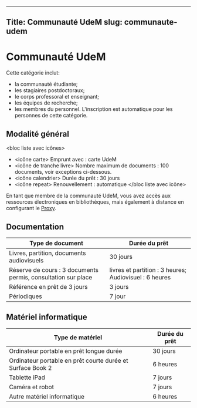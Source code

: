 ----
Title: Communauté UdeM
slug: communaute-udem
---

# Communauté UdeM
Cette catégorie inclut:
* la communauté étudiante;
* les stagiaires postdoctoraux;
* le corps professoral et enseignant;
* les équipes de recherche;
* les membres du personnel.
L'inscription est automatique pour les personnes de cette catégorie.

## Modalité général
<bloc liste avec icônes>
* <icône carte> Emprunt avec : carte UdeM
* <icône de tranche livre> Nombre maximum de documents : 100 documents, voir exceptions ci-dessous.
* <icône calendrier> Durée du prêt : 30 jours
* <icône repeat> Renouvellement : automatique
</bloc liste avec icône>

En tant que membre de la communauté UdeM, vous avez accès aux ressources électroniques en bibliothèques, mais également à distance en configurant le [Proxy]().

## Documentation

| Type de document | Durée du prêt |
| ---------------- | ------------- |
|Livres, partition, documents audiovisuels| 30 jours|
|Réserve de cours : 3 documents permis, consultation sur place | livres et partition : 3 heures; Audiovisuel : 6 heures|
|Référence en prêt de 3 jours | 3 jours|
|Périodiques | 7 jour|

## Matériel informatique

|Type de matériel | Durée du prêt |
|---------------- | ------------- |
| Ordinateur portable en prêt longue durée | 30 jours|
| Ordinateur portable en prêt courte durée et Surface Book 2 | 6 heures |
| Tablette iPad | 7 jours|
| Caméra et robot | 7 jours |
| Autre matériel informatique | 6 heures |

